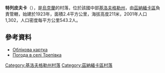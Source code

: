 {{coord|48|41|14|N|32|22|0|E|scale:100000_region:UA|display=title}}

'''特列皮夫卡'''（{{lang-uk|Трепівка}}），是[[烏克蘭|烏克蘭]]的村落，位於該國中部[[基洛夫格勒州|基洛夫格勒州]]，由[[茲納緬卡區_(烏克蘭)|茲納緬卡區]]負責管轄，始建於1923年，面積2.4平方公里，海拔高度211米，2001年人口1,302，人口密度每平方公里543.2人。

==參考資料==
* [http://gska2.rada.gov.ua/pls/z7502/A005?rdat1=30.01.2010&rf7571=16812 Облікова картка]{{dead link|date=2018年3月 |bot=InternetArchiveBot |fix-attempted=yes }}
* [http://weather.in.ua/ua/kirovogradskaja/26395 Погода в селі Трепівка] {{Wayback|url=http://weather.in.ua/ua/kirovogradskaja/26395 |date=20111220135524 }}

{{DEFAULTSORT:Трепівка}}
[[Category:基洛夫格勒州村落|Category:基洛夫格勒州村落]]
[[Category:茲納緬卡區村落|Category:茲納緬卡區村落]]


{{Kirovohrad-geo-stub}}